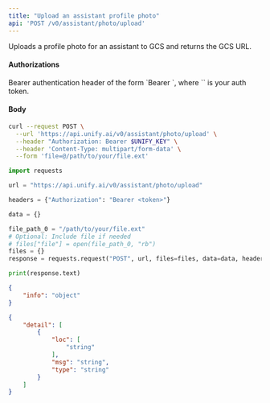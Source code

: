 ```yaml
---
title: "Upload an assistant profile photo"
api: 'POST /v0/assistant/photo/upload'
---
```

Uploads a profile photo for an assistant to GCS and returns the GCS URL.

#### Authorizations

<ParamField header="Authorization" type="string" required="true">
  Bearer authentication header of the form `Bearer <token>`, where `<token>` is your auth token.
</ParamField>

#### Body

<ParamField body="file" type="binary" required="true">

</ParamField>

<RequestExample>

```bash cURL
curl --request POST \
  --url 'https://api.unify.ai/v0/assistant/photo/upload' \
  --header "Authorization: Bearer $UNIFY_KEY" \
  --header 'Content-Type: multipart/form-data' \
  --form 'file=@/path/to/your/file.ext'
```

```python Python
import requests

url = "https://api.unify.ai/v0/assistant/photo/upload"

headers = {"Authorization": "Bearer <token>"}

data = {}

file_path_0 = "/path/to/your/file.ext"
# Optional: Include file if needed
# files["file"] = open(file_path_0, "rb")
files = {}
response = requests.request("POST", url, files=files, data=data, headers=headers)

print(response.text)
```

</RequestExample>
<ResponseExample>

```json 201
{
    "info": "object"
}
```

```json 422
{
    "detail": [
        {
            "loc": [
                "string"
            ],
            "msg": "string",
            "type": "string"
        }
    ]
}
```

</ResponseExample>
